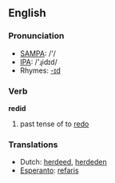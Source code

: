 ==English==

===Pronunciation===
*[[w:SAMPA|SAMPA]]: /'/
*[[w:IPA|IPA]]: /'ɻidɪd/
*Rhymes: [[Rhymes:English:-ɪd|-ɪd]]

===Verb===
'''redid'''

# past tense of to [[redo]]

===Translations===
*Dutch: [[herdeed]], [[herdeden]]
*[[Esperanto]]: [[refaris]]